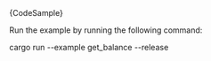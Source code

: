 
<DotEnvWarning />

<CodeBlock className="language-rust">
  {CodeSample}
</CodeBlock>

Run the example by running the following command:

<CodeBlock className="language-bash">
    cargo run --example get_balance --release
</CodeBlock>